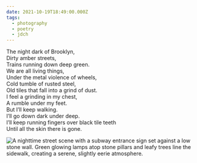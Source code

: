 ```yaml
---
date: 2021-10-19T18:49:00.000Z
tags:
  - photography
  - poetry
  - jdch
---
```

The night dark of Brooklyn,<br/>
Dirty amber streets,<br/>
Trains running down deep green.<br/>
We are all living things,<br/>
Under the metal violence of wheels,<br/>
Cold tumble of rusted steel,<br/>
Old tiles that fall into a grind of dust.<br/>
I feel a grinding in my chest,<br/>
A rumble under my feet.<br/>
But I’ll keep walking.<br/>
I’ll go down dark under deep.<br/>
I’ll keep running fingers over black tile teeth<br/>
Until all the skin there is gone.

![A nighttime street scene with a subway entrance sign set against a low stone wall. Green glowing lamps atop stone pillars and leafy trees line the sidewalk, creating a serene, slightly eerie atmosphere.](../../assets/photos/20211019-IMG_0030.jpg)
